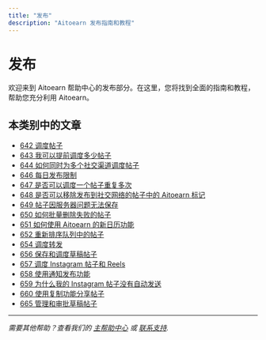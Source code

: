 ```yaml
---
title: "发布"
description: "Aitoearn 发布指南和教程"
---
```


<UpdatedAt />


# 发布

欢迎来到 Aitoearn 帮助中心的发布部分。在这里，您将找到全面的指南和教程，帮助您充分利用 Aitoearn。

## 本类别中的文章

- [642 调度帖子](642-scheduling-帖子)
- [643 我可以提前调度多少帖子](643-how-many-帖子-可以-i-调度-在-advance)
- [644 如何同时为多个社交渠道调度帖子](644-how-do-i-调度-帖子-用于-multiple-social-channels-在-the-same-time)
- [646 每日发布限制](646-每日-posting-limits)
- [647 是否可以调度一个帖子重复多次](647-is-it-possible-到-调度-one-帖子-到-repeat-multiple-times)
- [648 是否可以移除发布到社交网络的帖子中的 Aitoearn 标记](648-is-it-possible-到-移除-the-aitoearn-stamp-from-帖子-发布ed-到-social-networks)
- [649 帖子因服务器问题无法保存](649-帖子-failing-到-保存-due-到-server-issues)
- [650 如何批量删除失败的帖子](650-how-到-删除-失败-帖子-在-bulk)
- [651 如何使用 Aitoearn 的新日历功能](651-how-到-use-the-new-日历-feature-在-aitoearn)
- [652 重新排序队列中的帖子](652-re-ordering-帖子-在-您的-队列)
- [654 调度转发](654-scheduling-ret我们ets)
- [656 保存和调度草稿帖子](656-saving-和-scheduling-draft-帖子)
- [657 调度 Instagram 帖子和 Reels](657-scheduling-Instagram-帖子-和-reels)
- [658 使用通知发布功能](658-using-notification-发布功能)
- [659 为什么我的 Instagram 帖子没有自动发送](659-为什么-arent-my-Instagram-帖子-sending-automatically)
- [660 使用复制功能分享帖子](660-分享-帖子-与-the-duplicate-feature)
- [665 管理和审批草稿帖子](665-managing-和-应用roving-draft-帖子)

---

*需要其他帮助？查看我们的 [主帮助中心](/en/帮助-中心) 或 [联系支持](mailto:hello@aitoearn.com).*
